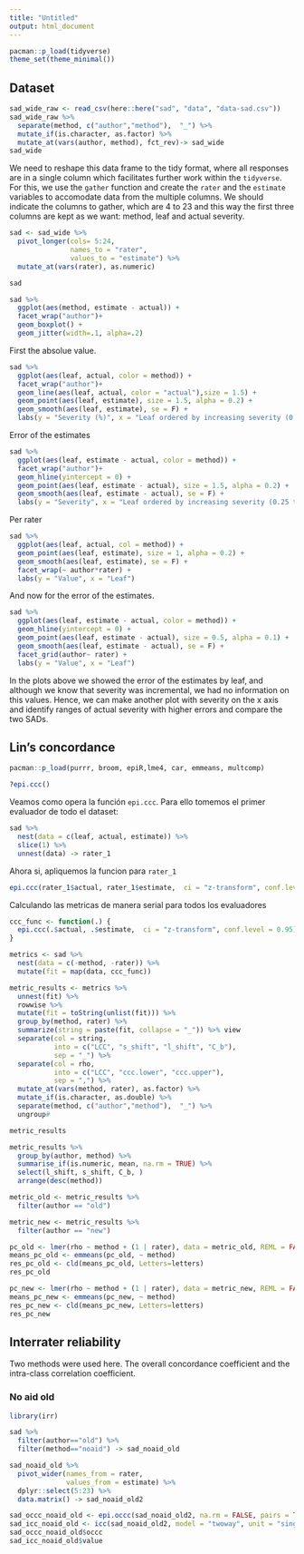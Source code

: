 ```yaml
---
title: "Untitled"
output: html_document
---
```


```r
pacman::p_load(tidyverse)
theme_set(theme_minimal())
```

## Dataset

```r
sad_wide_raw <- read_csv(here::here("sad", "data", "data-sad.csv"))
sad_wide_raw %>% 
  separate(method, c("author","method"),  "_") %>%   
  mutate_if(is.character, as.factor) %>% 
  mutate_at(vars(author, method), fct_rev)-> sad_wide
sad_wide
```

We need to reshape this data frame to the tidy format, where all responses are in a single column which facilitates further work within the `tidyverse`. For this, we use the `gather` function and create the `rater` and the `estimate` variables to accomodate data from the multiple columns. We should indicate the columns to gather, which are 4 to 23 and this way the first three columns are kept as we want: method, leaf and actual severity.

```r
sad <- sad_wide %>%
  pivot_longer(cols= 5:24, 
               names_to = "rater", 
               values_to = "estimate") %>%
  mutate_at(vars(rater), as.numeric)

sad
```

```r
sad %>%
  ggplot(aes(method, estimate - actual)) +
  facet_wrap("author")+
  geom_boxplot() +
  geom_jitter(width=.1, alpha=.2) 
```

First the absolue value.

```r
sad %>%
  ggplot(aes(leaf, actual, color = method)) +
  facet_wrap("author")+
  geom_line(aes(leaf, actual, color = "actual"),size = 1.5) +
  geom_point(aes(leaf, estimate), size = 1.5, alpha = 0.2) +
  geom_smooth(aes(leaf, estimate), se = F) +
  labs(y = "Severity (%)", x = "Leaf ordered by increasing severity (0.25 to 84%)")
```

Error of the estimates

```r
sad %>%
  ggplot(aes(leaf, estimate - actual, color = method)) +
  facet_wrap("author")+
  geom_hline(yintercept = 0) +
  geom_point(aes(leaf, estimate - actual), size = 1.5, alpha = 0.2) +
  geom_smooth(aes(leaf, estimate - actual), se = F) +
  labs(y = "Severity", x = "Leaf ordered by increasing severity (0.25 to 84%)")
```

Per rater

```r
sad %>%
  ggplot(aes(leaf, actual, col = method)) +
  geom_point(aes(leaf, estimate), size = 1, alpha = 0.2) +
  geom_smooth(aes(leaf, estimate), se = F) +
  facet_wrap(~ author*rater) +
  labs(y = "Value", x = "Leaf")
```

And now for the error of the estimates. 

```r
sad %>%
  ggplot(aes(leaf, estimate - actual, color = method)) +
  geom_hline(yintercept = 0) +
  geom_point(aes(leaf, estimate - actual), size = 0.5, alpha = 0.1) +
  geom_smooth(aes(leaf, estimate - actual), se = F) +
  facet_grid(author~ rater) +
  labs(y = "Value", x = "Leaf")
```

In the plots above we showed the error of the estimates by leaf, and although we know that severity was incremental, we had no information on this values. Hence, we can make another plot with severity on the x axis and identify ranges of actual severity with higher errors and compare the two SADs.

## Lin's concordance 

```r
pacman::p_load(purrr, broom, epiR,lme4, car, emmeans, multcomp)
```

```r
?epi.ccc() 
```

Veamos como opera la función `epi.ccc`. Para ello tomemos el primer evaluador de todo el dataset:

```r
sad %>% 
  nest(data = c(leaf, actual, estimate)) %>% 
  slice(1) %>% 
  unnest(data) -> rater_1
```

Ahora si, apliquemos la funcion para `rater_1` 

```r
epi.ccc(rater_1$actual, rater_1$estimate,  ci = "z-transform", conf.level = 0.95)
```

Calculando las metricas de manera serial para todos los evaluadores 

```r
ccc_func <- function(.) {
  epi.ccc(.$actual, .$estimate,  ci = "z-transform", conf.level = 0.95)
}
```


```r
metrics <- sad %>% 
  nest(data = c(-method, -rater)) %>% 
  mutate(fit = map(data, ccc_func))
```

```r
metric_results <- metrics %>% 
  unnest(fit) %>% 
  rowwise %>% 
  mutate(fit = toString(unlist(fit))) %>%
  group_by(method, rater) %>% 
  summarize(string = paste(fit, collapse = "_")) %>% view
  separate(col = string, 
           into = c("LCC", "s_shift", "l_shift", "C_b"), 
           sep = "_") %>% 
  separate(col = rho, 
           into = c("LCC", "ccc.lower", "ccc.upper"), 
           sep = ",") %>% 
  mutate_at(vars(method, rater), as.factor) %>% 
  mutate_if(is.character, as.double) %>% 
  separate(method, c("author","method"),  "_") %>% 
  ungroup#
```

```r
metric_results
```

```r
metric_results %>% 
  group_by(author, method) %>% 
  summarise_if(is.numeric, mean, na.rm = TRUE) %>% 
  select(l_shift, s_shift, C_b, )
  arrange(desc(method))
```

```r
metric_old <- metric_results %>% 
  filter(author == "old")

metric_new <- metric_results %>% 
  filter(author == "new")

```

```r
pc_old <- lmer(rho ~ method + (1 | rater), data = metric_old, REML = FALSE)
means_pc_old <- emmeans(pc_old, ~ method)
res_pc_old <- cld(means_pc_old, Letters=letters)
res_pc_old
```

```r
pc_new <- lmer(rho ~ method + (1 | rater), data = metric_new, REML = FALSE)
means_pc_new <- emmeans(pc_new, ~ method)
res_pc_new <- cld(means_pc_new, Letters=letters)
res_pc_new
```

## Interrater reliability

Two methods were used here. The overall concordance coefficient and the intra-class correlation coefficient.

### No aid old

```r
library(irr)
```

```r
sad %>% 
  filter(author=="old") %>% 
  filter(method=="noaid") -> sad_noaid_old 
```


```r
sad_noaid_old %>% 
  pivot_wider(names_from = rater, 
              values_from = estimate) %>% 
  dplyr::select(5:23) %>%
  data.matrix() -> sad_noaid_old2
```


```r
sad_occc_noaid_old <- epi.occc(sad_noaid_old2, na.rm = FALSE, pairs = TRUE)
sad_icc_noaid_old <- icc(sad_noaid_old2, model = "twoway", unit = "single", type = "consistency")
sad_occc_noaid_old$occc
sad_icc_noaid_old$value
```


```r
```


```r
```